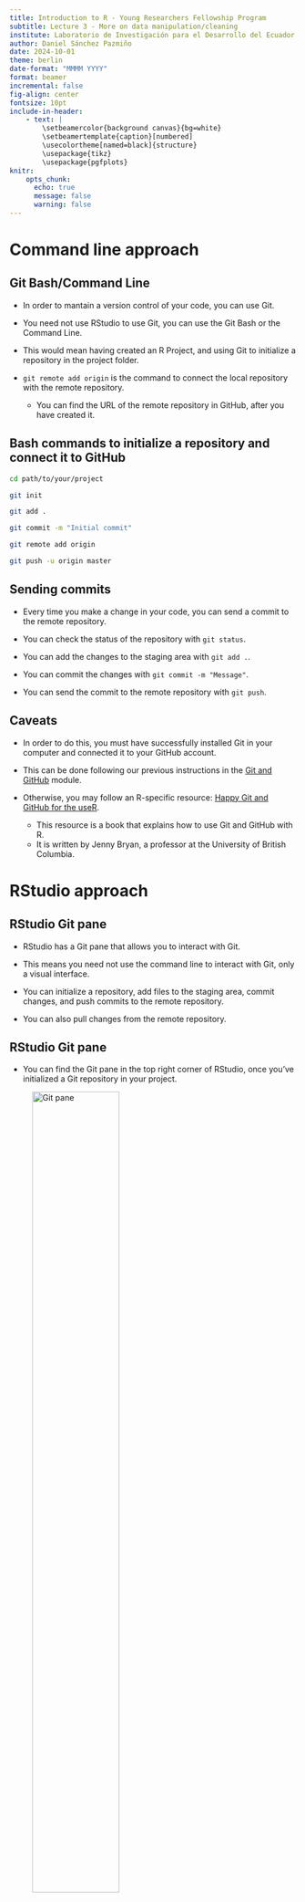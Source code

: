 ```yaml
---
title: Introduction to R - Young Researchers Fellowship Program
subtitle: Lecture 3 - More on data manipulation/cleaning
institute: Laboratorio de Investigación para el Desarrollo del Ecuador
author: Daniel Sánchez Pazmiño
date: 2024-10-01
theme: berlin
date-format: "MMMM YYYY"
format: beamer
incremental: false
fig-align: center
fontsize: 10pt
include-in-header:
    - text: |
        \setbeamercolor{background canvas}{bg=white}
        \setbeamertemplate{caption}[numbered]
        \usecolortheme[named=black]{structure}
        \usepackage{tikz}
        \usepackage{pgfplots}
knitr:
    opts_chunk: 
      echo: true
      message: false
      warning: false
---
```


# Command line approach

## Git Bash/Command Line

- In order to mantain a version control of your code, you can use Git.

- You need not use RStudio to use Git, you can use the Git Bash or the Command Line.

- This would mean having created an R Project, and using Git to initialize a repository in the project folder.

- `git remote add origin` is the command to connect the local repository with the remote repository.
    - You can find the URL of the remote repository in GitHub, after you have created it.

## Bash commands to initialize a repository and connect it to GitHub

```bash
cd path/to/your/project

git init

git add .

git commit -m "Initial commit"

git remote add origin

git push -u origin master

```

## Sending commits

- Every time you make a change in your code, you can send a commit to the remote repository.

- You can check the status of the repository with `git status`.

- You can add the changes to the staging area with `git add .`.

- You can commit the changes with `git commit -m "Message"`.

- You can send the commit to the remote repository with `git push`.

## Caveats

- In order to do this, you must have successfully installed Git in your computer and connected it to your GitHub account.

- This can be done following our previous instructions in the [Git and GitHub](https://github.com/laboratoriolide/git-and-github) module.

- Otherwise, you may follow an R-specific resource: [Happy Git and GitHub for the useR](https://happygitwithr.com/).
    - This resource is a book that explains how to use Git and GitHub with R.
    - It is written by Jenny Bryan, a professor at the University of British Columbia.

# RStudio approach

## RStudio Git pane

- RStudio has a Git pane that allows you to interact with Git.

- This means you need not use the command line to interact with Git, only a visual interface.

- You can initialize a repository, add files to the staging area, commit changes, and push commits to the remote repository.

- You can also pull changes from the remote repository.

## RStudio Git pane

- You can find the Git pane in the top right corner of RStudio, once you've initialized a Git repository in your project.

![Git pane](img/git_pane.png){height=60%}

## Initializing repositories from RStudio

- Four major ways to initialize a repository in RStudio:

    1. `git init` in the command line (this you already know)
    2. Create a new project in RStudio and check the "Create a Git repository" box.
    3. Get the link of a repository in GitHub and open a new project in RStudio from that repository (File -> New Project -> Version Control -> Git) (not technically initializing a repo)
    4. With the `usethis` package: `usethis::use_git()` and `usethis::use_github()`.

## Creating a new project in RStudio with a Git repository

- You can create a new project in RStudio and check the "Create a Git repository" box.

![Git from scratch in RStudio](img/git_from_scratch_rstudio.png){height=60%}

## Connecting to GitHub

- You can connect your local repository to a remote repository in GitHub.

- You will need to have done at least one commit.

- If you haven't made a GitHub repository yet, you can do so from RStudio.

## Connecting to GitHub

```r
#| label: connect_github
#| eval: false

usethis::use_github()

```

- Might prompt you to feed your PAT (Personal Access Token) to RStudio.
    - If you use another method to connect, such as SSH, you may need to do additional steps. See Happy Git. 

- Otherwise, you may decide to create a private or public repository.
    - If you have several accounts (e.g. an organization account), you can choose the account to create the repository in in the argumnets

## `usethis::use_git()`

- If you already have stuff in your project or simply don't want to use the menus, you can use `usethis::use_git()`.

- This will initialize a Git repository in your project.

- You can also use `usethis::use_github()` to connect to GitHub after you've initialized the repository.
    - Additionally, use Git Bash to connect to an existing new repository in GitHub.

## Using `usethis`

- `usethis` is a package that helps you automate tasks in R.

- All calls that you do with `usethis` are interactive, meaning that you will be prompted to do something.
    - You should be careful with this, as you may not want to do something you didn't intend to.

- Never use `usethis` calls on the script, call them on the R Console.
    - We don't want to create a new repo every time we run the code, correct?

## Version Control R Project

![Version Control R Project](img/version_control_project.png){height=60%}

## Version Control R Project

![Version Control R Project](img/create_project_version_control.png){height=60%}

## Cloning a repository from GitHub into the Version Control R Project

![Cloning a repository from GitHub](img/clone_git_repository.png){height=60%}

